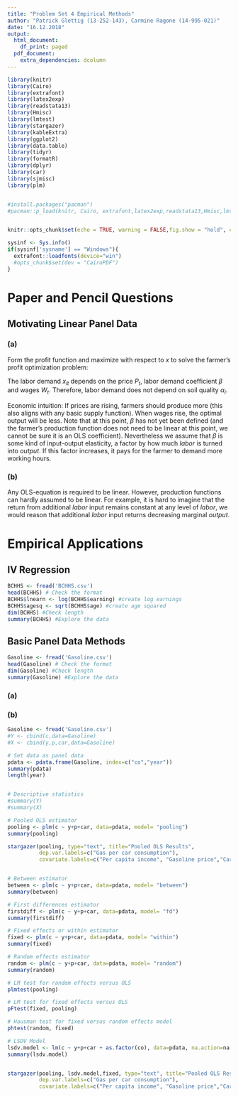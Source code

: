 ```yaml
---
title: "Problem Set 4 Empirical Methods"
author: "Patrick Glettig (13-252-143), Carmine Ragone (14-995-021)"
date: "16.12.2018"
output:
  html_document:
    df_print: paged
  pdf_document:
    extra_dependencies: dcolumn
---
```


```r
library(knitr)
library(Cairo)
library(extrafont)
library(latex2exp)
library(readstata13)
library(Hmisc)
library(lmtest)
library(stargazer)
library(kableExtra)
library(ggplot2)
library(data.table)
library(tidyr)
library(formatR)
library(dplyr)
library(car)
library(sjmisc)
library(plm)


#install.packages("pacman")
#pacman::p_load(knitr, Cairo, extrafont,latex2exp,readstata13,Hmisc,lmtest,stargazer,kableExtra,ggplot2,data.table,tidyr,formatR,dplyr,car,sjmisc,plm) 


knitr::opts_chunk$set(echo = TRUE, warning = FALSE,fig.show = "hold", collapse = TRUE, tidy.opts=list(width.cutoff=60),tidy=TRUE)

sysinf <- Sys.info()
if(sysinf['sysname'] == "Windows"){
  extrafont::loadfonts(device="win")
  #opts_chunk$set(dev = "CairoPDF")
}
```


# Paper and Pencil Questions

## Motivating Linear Panel Data

### (a)

\begin{align*}
\pi(x_{it},\alpha_{i})&=P_t(y_{it})-W_t(x_{it}) \\
&=P_t(\beta x_{it} + \alpha_{i} + \lambda) - W_tx_{it} \tag{as $Ee^{\epsilon_{it}}=\lambda$}
\end{align*}

Form the profit function and maximize with respect to $x$ to solve the farmer's profit optimization problem:

\begin{align*}
\frac{\partial \pi(x_{it},\alpha_{i})}{\partial x_{it}}=P_t \beta - W_t x_{it} &{\overset{!}{=}} 0 \tag{F.O.C.} \\
\frac{P_t \beta}{W_t} &= x_{it}
\end{align*}

The labor demand $x_{it}$ depends on the price $P_t$, labor demand coefficient $\beta$ and wages $W_t$. Therefore, labor demand does not depend on soil quality $\alpha_i$.

Economic intuition: If prices are rising, farmers should produce more (this also aligns with any basic supply function). When wages rise, the optimal output will be less. Note that at this point, $\beta$ has not yet been defined (and the farmer's production function does not need to be linear at this point, we cannot be sure it is an OLS coefficient). Nevertheless we assume that $\beta$ is some kind of input-output elasticity, a factor by how much $labor$ is turned into $output$. If this factor increases, it pays for the farmer to demand more working hours.

### (b)

Any OLS-equation is required to be linear. However, production functions can hardly assumed to be linear. For example, it is hard to imagine that the return from additional $labor$ input remains constant at any level of $labor$, we would reason that additional $labor$ input returns decreasing marginal $output$.

# Empirical Applications

## IV Regression

```r
BCHHS <- fread('BCHHS.csv')
head(BCHHS) # Check the format
BCHHS$lnearn <- log(BCHHS$earning) #create log earnings
BCHHS$agesq <- sqrt(BCHHS$age) #create age squared
dim(BCHHS) #Check length
summary(BCHHS) #Explore the data
```

## Basic Panel Data Methods

```r
Gasoline <- fread('Gasoline.csv')
head(Gasoline) # Check the format
dim(Gasoline) #Check length
summary(Gasoline) #Explore the data
```

### (a)
### (b)
```r
Gasoline <- fread('Gasoline.csv')
#Y <- cbind(c,data=Gasoline)
#X <- cbind(y,p,car,data=Gasoline)

# Set data as panel data
pdata <- pdata.frame(Gasoline, index=c("co","year"))
summary(pdata)
length(year)


# Descriptive statistics
#summary(Y)
#summary(X)

# Pooled OLS estimator
pooling <- plm(c ~ y+p+car, data=pdata, model= "pooling")
summary(pooling)

stargazer(pooling, type="text", title="Pooled OLS Results",
          dep.var.labels=c("Gas per car consumption"),
          covariate.labels=c("Per capita income", "Gasoline price","Cars per capita"), align=TRUE)


# Between estimator
between <- plm(c ~ y+p+car, data=pdata, model= "between")
summary(between)

# First differences estimator
firstdiff <- plm(c ~ y+p+car, data=pdata, model= "fd")
summary(firstdiff)

# Fixed effects or within estimator
fixed <- plm(c ~ y+p+car, data=pdata, model= "within")
summary(fixed)

# Random effects estimator
random <- plm(c ~ y+p+car, data=pdata, model= "random")
summary(random)

# LM test for random effects versus OLS
plmtest(pooling)

# LM test for fixed effects versus OLS
pFtest(fixed, pooling)

# Hausman test for fixed versus random effects model
phtest(random, fixed)

# LSDV Model
lsdv.model <- lm(c ~ y+p+car + as.factor(co), data=pdata, na.action=na.omit)
summary(lsdv.model)


stargazer(pooling, lsdv.model,fixed, type="text", title="Pooled OLS Results",
          dep.var.labels=c("Gas per car consumption"),
          covariate.labels=c("Per capita income", "Gasoline price","Cars per capita"), align=TRUE)

```

